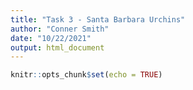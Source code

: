 ```yaml
---
title: "Task 3 - Santa Barbara Urchins"
author: "Conner Smith"
date: "10/22/2021"
output: html_document
---
```


```r
knitr::opts_chunk$set(echo = TRUE)
```

